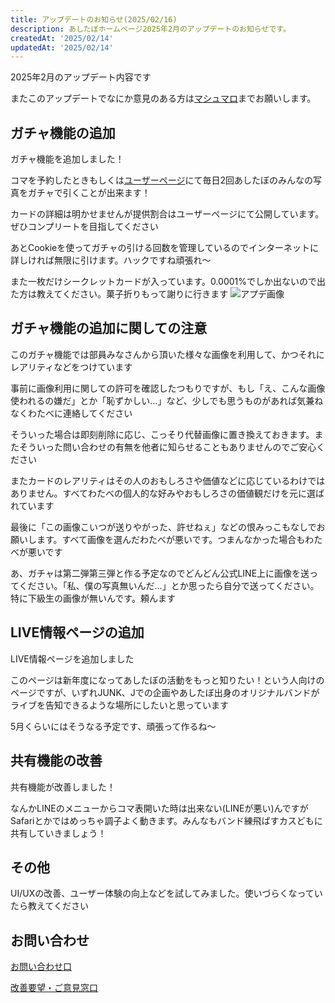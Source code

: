 ```yaml
---
title: アップデートのお知らせ(2025/02/16)
description: あしたぼホームページ2025年2月のアップデートのお知らせです。
createdAt: '2025/02/14'
updatedAt: '2025/02/14'
---
```


2025年2月のアップデート内容です

またこのアップデートでなにか意見のある方は[マシュマロ](https://marshmallow-qa.com/pqvroxa4c7sq57k?t=OuA7tL&utm_medium=url_text&utm_source=promotion)までお願いします。

## ガチャ機能の追加

<span className='text-secondary'>ガチャ機能</span>を追加しました！

<span className="text-secondary">コマを予約したとき</span>もしくは[ユーザーページ](https://www.ashitabo.net/user)にて<span className="text-secondary">毎日2回</span>あしたぼのみんなの写真をガチャで引くことが出来ます！

カードの詳細は明かせませんが提供割合はユーザーページにて公開しています。ぜひコンプリートを目指してください

あとCookieを使ってガチャの引ける回数を管理しているのでインターネットに詳しければ無限に引けます。ハックですね頑張れ～

また一枚だけ<span className="text-secondary">シークレットカード</span>が入っています。0.0001%でしか出ないので出た方は教えてください。菓子折りもって謝りに行きます
<img src="/update/20250216/Gacha-ss.png" alt="アプデ画像" className="rounded-lg shadow my-4" />

## ガチャ機能の追加に関しての注意

このガチャ機能では部員みなさんから頂いた様々な画像を利用して、かつそれにレアリティなどをつけています

事前に画像利用に関しての許可を確認したつもりですが、もし「え、こんな画像使われるの嫌だ」とか「恥ずかしい…」など、少しでも思うものがあれば気兼ねなくわたべに連絡してください

そういった場合は<span className="text-secondary">即刻削除に応じ</span>、こっそり代替画像に置き換えておきます。またそういった<span className="text-secondary">問い合わせの有無を他者に知らせることもありません</span>のでご安心ください

またカードのレアリティはその人のおもしろさや価値などに応じているわけではありません。<span className="text-secondary">すべてわたべの個人的な好みやおもしろさの価値観だけを元に</span>選ばれています

最後に「この画像こいつが送りやがった、許せねぇ」などの恨みっこもなしでお願いします。すべて画像を選んだわたべが悪いです。つまんなかった場合もわたべが悪いです

あ、ガチャは第二弾第三弾と作る予定なのでどんどん公式LINE上に画像を送ってください。「私、僕の写真無いんだ…」とか思ったら自分で送ってください。特に下級生の画像が無いんです。頼んます

## LIVE情報ページの追加

<span className='text-secondary'>LIVE情報ページ</span>を追加しました

このページは新年度になってあしたぼの活動をもっと知りたい！という人向けのページですが、いずれJUNK、Jでの企画やあしたぼ出身のオリジナルバンドがライブを告知できるような場所にしたいと思っています

5月くらいにはそうなる予定です、頑張って作るね～

## 共有機能の改善

<span className='text-secondary'>共有機能</span>が改善しました！

なんかLINEのメニューからコマ表開いた時は出来ない(LINEが悪い)んですがSafariとかではめっちゃ調子よく動きます。みんなもバンド練飛ばすカスどもに共有していきましょう！

## その他

UI/UXの改善、ユーザー体験の向上などを試してみました。使いづらくなっていたら教えてください

## お問い合わせ

[お問い合わせ口](https://docs.google.com/forms/d/e/1FAIpQLSfjiJi5HDgaEhsUC5fk79ovoauTthCLIY5mtEuOrzdV6UWZeQ/viewform?usp=header)

[改善要望・ご意見窓口](https://docs.google.com/forms/d/e/1FAIpQLSfGTf-FXq9pihaIQb1fEjUuYsnhSg1rEbAVyapLJi7CiwkilQ/viewform?usp=header)
